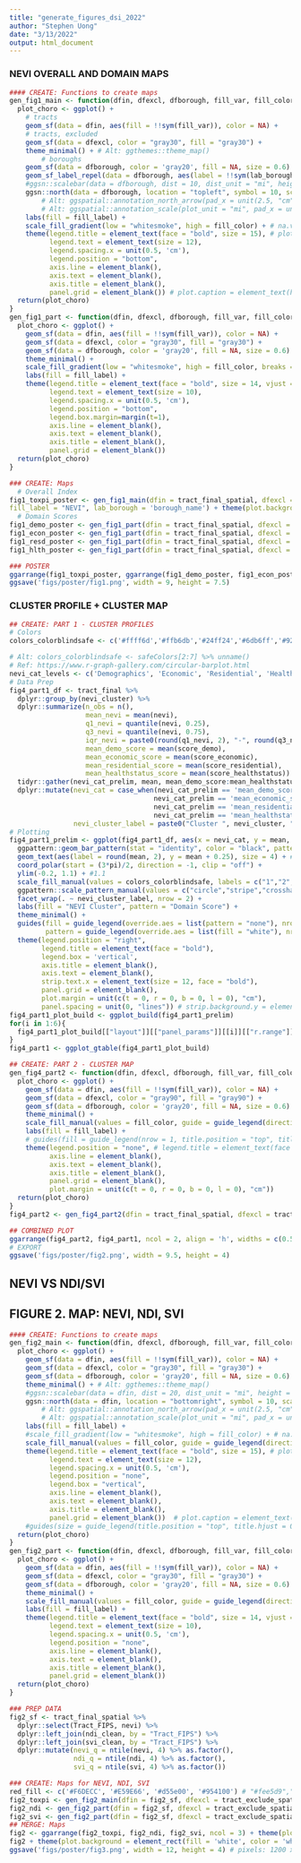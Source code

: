 ```yaml
---
title: "generate_figures_dsi_2022"
author: "Stephen Uong"
date: "3/13/2022"
output: html_document
---
```


### NEVI OVERALL AND DOMAIN MAPS
```r
#### CREATE: Functions to create maps
gen_fig1_main <- function(dfin, dfexcl, dfborough, fill_var, fill_color, fill_label, lab_borough){
  plot_choro <- ggplot() + 
    # tracts
    geom_sf(data = dfin, aes(fill = !!sym(fill_var)), color = NA) + 
    # tracts, excluded
    geom_sf(data = dfexcl, color = "gray30", fill = "gray30") + 
    theme_minimal() + # Alt: ggthemes::theme_map()
        # boroughs
    geom_sf(data = dfborough, color = 'gray20', fill = NA, size = 0.6) +
    geom_sf_label_repel(data = dfborough, aes(label = !!sym(lab_borough)), force = 0, nudge_x = c(40000, -45000, -30000, 30000, 35000), nudge_y = c(20000, 20000, 10000, -50000, -20000), seed = 1, size = 6) +
    #ggsn::scalebar(data = dfborough, dist = 10, dist_unit = "mi", height = 0.01, st.size = 5, st.dist = 0.05, transform = FALSE, model = 'WGS84', location = "bottomright") + # scale bar
    ggsn::north(data = dfborough, location = "topleft", symbol = 10, scale = 0.10) + # north arrow, symbol = 16, scale = 0.17
        # Alt: ggspatial::annotation_north_arrow(pad_x = unit(2.5, "cm"), pad_y = unit(-1.75, "cm")) +
        # Alt: ggspatial::annotation_scale(plot_unit = "mi", pad_x = unit(7.5, "cm"), pad_y = unit(-1, "cm")) #bgcolor("lightcyan") + #snow2 
    labs(fill = fill_label) + 
    scale_fill_gradient(low = "whitesmoke", high = fill_color) + # na.value = "gray30"
    theme(legend.title = element_text(face = "bold", size = 15), # plot.title = element_text(hjust = 0.75, face = "bold", size = 15),
          legend.text = element_text(size = 12),
          legend.spacing.x = unit(0.5, 'cm'),
          legend.position = "bottom",
          axis.line = element_blank(),
          axis.text = element_blank(),
          axis.title = element_blank(),
          panel.grid = element_blank()) # plot.caption = element_text(hjust = 0, size = 10, face = "italic"), legend.position = c(1,0.5), plot.background = element_rect(fill = "lightcyan")
  return(plot_choro)
}
gen_fig1_part <- function(dfin, dfexcl, dfborough, fill_var, fill_color, fill_label, fill_label_just, fill_increment){
  plot_choro <- ggplot() + 
    geom_sf(data = dfin, aes(fill = !!sym(fill_var)), color = NA) + 
    geom_sf(data = dfexcl, color = "gray30", fill = "gray30") + 
    geom_sf(data = dfborough, color = 'gray20', fill = NA, size = 0.6) +
    theme_minimal() + 
    scale_fill_gradient(low = "whitesmoke", high = fill_color, breaks = seq(0, 1, fill_increment)) + 
    labs(fill = fill_label) + 
    theme(legend.title = element_text(face = "bold", size = 14, vjust = fill_label_just),  # vertically center legend with its label - does not work well
          legend.text = element_text(size = 10),
          legend.spacing.x = unit(0.5, 'cm'),
          legend.position = "bottom",
          legend.box.margin=margin(t=1),
          axis.line = element_blank(),
          axis.text = element_blank(),
          axis.title = element_blank(),
          panel.grid = element_blank())
  return(plot_choro)
}

### CREATE: Maps
  # Overall Index
fig1_toxpi_poster <- gen_fig1_main(dfin = tract_final_spatial, dfexcl = tract_exclude_spatial, dfborough = borough_nyc_spatial, fill_var = "nevi", fill_color = '#954100',
fill_label = "NEVI", lab_borough = 'borough_name') + theme(plot.background = element_rect(fill = 'white', color = 'white'), legend.position = 'bottom')
  # Domain Scores
fig1_demo_poster <- gen_fig1_part(dfin = tract_final_spatial, dfexcl = tract_exclude_spatial, dfborough = borough_nyc_spatial, fill_var = "score_demo", fill_color = '#004F7C', fill_label = "", fill_label_just = 0.5, fill_increment = 0.1) + theme(plot.background = element_rect(fill = 'white', color = 'white'), legend.position = 'bottom')
fig1_econ_poster <- gen_fig1_part(dfin = tract_final_spatial, dfexcl = tract_exclude_spatial, dfborough = borough_nyc_spatial,fill_var = "score_economic", fill_color = '#006E50', fill_label = "", fill_label_just = 0.5, fill_increment = 0.2) + theme(plot.background = element_rect(fill = 'white', color = 'white'), legend.position = 'bottom')
fig1_resd_poster <- gen_fig1_part(dfin = tract_final_spatial, dfexcl = tract_exclude_spatial, dfborough = borough_nyc_spatial,fill_var = "score_residential", fill_color = '#A16F00', fill_label = "", fill_label_just = 0.5, fill_increment = 0.2) + theme(plot.background = element_rect(fill = 'white', color = 'white'), legend.position = 'bottom')
fig1_hlth_poster <- gen_fig1_part(dfin = tract_final_spatial, dfexcl = tract_exclude_spatial, dfborough = borough_nyc_spatial,fill_var = "score_healthstatus", fill_color = '#8E5474', fill_label = "", fill_label_just = 0.5, fill_increment = 0.2) + theme(plot.background = element_rect(fill = 'white', color = 'white'), legend.position = 'bottom')

### POSTER
ggarrange(fig1_toxpi_poster, ggarrange(fig1_demo_poster, fig1_econ_poster, fig1_resd_poster, fig1_hlth_poster, nrow = 2, ncol = 2), ncol = 2, widths = c(0.75, 1), align = 'h') + theme(plot.background = element_rect(fill = 'white', color = 'white'), plot.margin = margin(t=30)) 
ggsave('figs/poster/fig1.png', width = 9, height = 7.5) 

```


### CLUSTER PROFILE + CLUSTER MAP
```r
## CREATE: PART 1 - CLUSTER PROFILES
# Colors
colors_colorblindsafe <- c('#ffff6d','#ffb6db','#24ff24','#6db6ff','#920000','#490092') 

# Alt: colors_colorblindsafe <- safeColors[2:7] %>% unname()
# Ref: https://www.r-graph-gallery.com/circular-barplot.html
nevi_cat_levels <- c('Demographics', 'Economic', 'Residential', 'Health Status')
# Data Prep
fig4_part1_df <- tract_final %>% 
  dplyr::group_by(nevi_cluster) %>% 
  dplyr::summarize(n_obs = n(),
                   mean_nevi = mean(nevi),
                   q1_nevi = quantile(nevi, 0.25),
                   q3_nevi = quantile(nevi, 0.75),
                   iqr_nevi = paste0(round(q1_nevi, 2), "-", round(q3_nevi,2)),
                   mean_demo_score = mean(score_demo),
                   mean_economic_score = mean(score_economic),
                   mean_residential_score = mean(score_residential),
                   mean_healthstatus_score = mean(score_healthstatus)) %>% 
  tidyr::gather(nevi_cat_prelim, mean, mean_demo_score:mean_healthstatus_score) %>% 
  dplyr::mutate(nevi_cat = case_when(nevi_cat_prelim == 'mean_demo_score'         ~ nevi_cat_levels[1],
                                    nevi_cat_prelim == 'mean_economic_score'     ~ nevi_cat_levels[2],
                                    nevi_cat_prelim == 'mean_residential_score'  ~ nevi_cat_levels[3],
                                    nevi_cat_prelim == 'mean_healthstatus_score' ~ nevi_cat_levels[4]) %>% factor(nevi_cat_levels),
                nevi_cluster_label = paste0("Cluster ", nevi_cluster, " (n = ", n_obs, ",\nMean NEVI = ", round(mean_nevi,2), ")"))
# Plotting
fig4_part1_prelim <- ggplot(fig4_part1_df, aes(x = nevi_cat, y = mean, fill = nevi_cluster_label, pattern = nevi_cat)) +
  ggpattern::geom_bar_pattern(stat = "identity", color = "black", pattern_density = 0.3, pattern_key_scale_factor = 0.6) +
  geom_text(aes(label = round(mean, 2), y = mean + 0.25), size = 4) + # y = mean + 0.5
  coord_polar(start = (3*pi)/2, direction = -1, clip = "off") +
  ylim(-0.2, 1.1) + #1.1
  scale_fill_manual(values = colors_colorblindsafe, labels = c("1","2","3","4","5","6")) +
  ggpattern::scale_pattern_manual(values = c("circle","stripe","crosshatch","none")) +
  facet_wrap(. ~ nevi_cluster_label, nrow = 2) +
  labs(fill = "NEVI Cluster", pattern = "Domain Score") +
  theme_minimal() +
  guides(fill = guide_legend(override.aes = list(pattern = "none"), nrow = 2, title.position = "top", title.hjust = 0.5, order = 1), # fill = FALSE 
         pattern = guide_legend(override.aes = list(fill = "white"), nrow = 6, title.position = "top", title.hjust = 0.5, order = 2)) +
  theme(legend.position = "right",
        legend.title = element_text(face = "bold"),
        legend.box = 'vertical',
        axis.title = element_blank(),
        axis.text = element_blank(),
        strip.text.x = element_text(size = 12, face = "bold"),
        panel.grid = element_blank(),
        plot.margin = unit(c(t = 0, r = 0, b = 0, l = 0), "cm"),
        panel.spacing = unit(0, "lines")) # strip.background.y = element_rect("transparent")
fig4_part1_plot_build <- ggplot_build(fig4_part1_prelim)
for(i in 1:6){
  fig4_part1_plot_build[["layout"]][["panel_params"]][[i]][["r.range"]][2] <- 0.45
}
fig4_part1 <- ggplot_gtable(fig4_part1_plot_build)

## CREATE: PART 2 - CLUSTER MAP
gen_fig4_part2 <- function(dfin, dfexcl, dfborough, fill_var, fill_color, fill_label, fill_increment){
  plot_choro <- ggplot() + 
    geom_sf(data = dfin, aes(fill = !!sym(fill_var)), color = NA) + 
    geom_sf(data = dfexcl, color = "gray90", fill = "gray90") + 
    geom_sf(data = dfborough, color = 'gray20', fill = NA, size = 0.6) +
    theme_minimal() + 
    scale_fill_manual(values = fill_color, guide = guide_legend(direction = "horizontal", title.position = "top")) +
    labs(fill = fill_label) + 
    # guides(fill = guide_legend(nrow = 1, title.position = "top", title.hjust = 0.5)) +
    theme(legend.position = "none", # legend.title = element_text(face = "bold", size = 12), legend.text = element_text(size = 9), legend.spacing.x = unit(0.5, 'cm'), 
          axis.line = element_blank(),
          axis.text = element_blank(),
          axis.title = element_blank(),
          panel.grid = element_blank(),
          plot.margin = unit(c(t = 0, r = 0, b = 0, l = 0), "cm")) 
  return(plot_choro)
}
fig4_part2 <- gen_fig4_part2(dfin = tract_final_spatial, dfexcl = tract_exclude_spatial, dfborough = borough_nyc_spatial, fill_var = "nevi_cluster", fill_color = colors_colorblindsafe, fill_label = "NEVI Cluster") 

## COMBINED PLOT
ggarrange(fig4_part2, fig4_part1, ncol = 2, align = 'h', widths = c(0.5, 1)) + theme(plot.background = element_rect(fill = 'white', color = 'white')) # + theme(plot.margin = margin(t = 0, r = 0, b = 0, l = 0, "cm"))
# EXPORT
ggsave('figs/poster/fig2.png', width = 9.5, height = 4) 
```

## NEVI VS NDI/SVI
## FIGURE 2. MAP: NEVI, NDI, SVI
```r
#### CREATE: Functions to create maps
gen_fig2_main <- function(dfin, dfexcl, dfborough, fill_var, fill_color, fill_label){
  plot_choro <- ggplot() + 
    geom_sf(data = dfin, aes(fill = !!sym(fill_var)), color = NA) + 
    geom_sf(data = dfexcl, color = "gray30", fill = "gray30") + 
    geom_sf(data = dfborough, color = 'gray20', fill = NA, size = 0.6) +
    theme_minimal() + # Alt: ggthemes::theme_map()
    #ggsn::scalebar(data = dfin, dist = 20, dist_unit = "mi", height = 0.01, st.size = 5, st.dist = 0.05, transform = FALSE, model = 'WGS84', location = "topleft") + # scale bar, bottomright
    ggsn::north(data = dfin, location = "bottomright", symbol = 10, scale = 0.10) + # north arrow, symbol = 16, scale = 0.17, topleft
        # Alt: ggspatial::annotation_north_arrow(pad_x = unit(2.5, "cm"), pad_y = unit(-1.75, "cm")) +
        # Alt: ggspatial::annotation_scale(plot_unit = "mi", pad_x = unit(7.5, "cm"), pad_y = unit(-1, "cm")) #bgcolor("lightcyan") + #snow2 
    labs(fill = fill_label) + 
    #scale_fill_gradient(low = "whitesmoke", high = fill_color) + # na.value = "gray30"
    scale_fill_manual(values = fill_color, guide = guide_legend(direction = "horizontal", title.position = "top")) + # cannot seem to get title to center: title.hjust = 0.5
    theme(legend.title = element_text(face = "bold", size = 15), # plot.title = element_text(hjust = 0.75, face = "bold", size = 15),
          legend.text = element_text(size = 12),
          legend.spacing.x = unit(0.5, 'cm'),
          legend.position = "none",
          legend.box = "vertical",
          axis.line = element_blank(),
          axis.text = element_blank(),
          axis.title = element_blank(),
          panel.grid = element_blank())  # plot.caption = element_text(hjust = 0, size = 10, face = "italic"), legend.position = c(1,0.5), plot.background = element_rect(fill = "lightcyan")
    #guides(size = guide_legend(title.position = "top", title.hjust = 0.5))
  return(plot_choro)
}
gen_fig2_part <- function(dfin, dfexcl, dfborough, fill_var, fill_color, fill_label, fill_label_just, fill_increment){
  plot_choro <- ggplot() + 
    geom_sf(data = dfin, aes(fill = !!sym(fill_var)), color = NA) + 
    geom_sf(data = dfexcl, color = "gray30", fill = "gray30") + 
    geom_sf(data = dfborough, color = 'gray20', fill = NA, size = 0.6) +
    theme_minimal() + 
    scale_fill_manual(values = fill_color, guide = guide_legend(direction = "horizontal", title.position = "top")) +
    labs(fill = fill_label) + 
    theme(legend.title = element_text(face = "bold", size = 14, vjust = fill_label_just),  # vertically center legend with its label - does not work well
          legend.text = element_text(size = 10),
          legend.spacing.x = unit(0.5, 'cm'),
          legend.position = "none",
          axis.line = element_blank(),
          axis.text = element_blank(),
          axis.title = element_blank(),
          panel.grid = element_blank()) 
  return(plot_choro)
}

### PREP DATA
fig2_sf <- tract_final_spatial %>% 
  dplyr::select(Tract_FIPS, nevi) %>% 
  dplyr::left_join(ndi_clean, by = "Tract_FIPS") %>% 
  dplyr::left_join(svi_clean, by = "Tract_FIPS") %>% 
  dplyr::mutate(nevi_q = ntile(nevi, 4) %>% as.factor(),
                ndi_q = ntile(ndi, 4) %>% as.factor(),
                svi_q = ntile(svi, 4) %>% as.factor()) 

### CREATE: Maps for NEVI, NDI, SVI
red_fill <- c('#F6DECC', '#E59E66', '#d55e00', '#954100') # "#fee5d9","#fcae91","#fb6a4a","#cb181d"
fig2_toxpi <- gen_fig2_main(dfin = fig2_sf, dfexcl = tract_exclude_spatial, dfborough = borough_nyc_spatial, fill_var = "nevi_q", fill_color = red_fill, fill_label = "NEVI Quartile") 
fig2_ndi <- gen_fig2_part(dfin = fig2_sf, dfexcl = tract_exclude_spatial, dfborough = borough_nyc_spatial, fill_var = "ndi_q", fill_color =  red_fill, fill_label = "NDI Quartile", fill_label_just = 0.5, fill_increment = 0.1) 
fig2_svi <- gen_fig2_part(dfin = fig2_sf, dfexcl = tract_exclude_spatial, dfborough = borough_nyc_spatial, fill_var = "svi_q", fill_color =  red_fill, fill_label = "SVI Quartile", fill_label_just = 0.5, fill_increment = 0.2) 
## MERGE: Maps
fig2 <- ggarrange(fig2_toxpi, fig2_ndi, fig2_svi, ncol = 3) + theme(plot.margin = margin(t = 0, r = 0, b = 0, l = 0, "cm"))
fig2 + theme(plot.background = element_rect(fill = 'white', color = 'white'))
ggsave('figs/poster/fig3.png', width = 12, height = 4) # pixels: 1200 x 900 width = 13, height = 12

```

